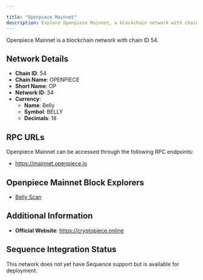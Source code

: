 ```yaml
---

title: "Openpiece Mainnet"
description: Explore Openpiece Mainnet, a blockchain network with chain ID 54. Learn about its native currency, Belly, and how to interact with the network.
---
```




Openpiece Mainnet is a blockchain network with chain ID 54.

## Network Details

- **Chain ID**: 54
- **Chain Name**: OPENPIECE
- **Short Name**: OP
- **Network ID**: 54
- **Currency**: 
  - **Name**: Belly
  - **Symbol**: BELLY
  - **Decimals**: 18

## RPC URLs

Openpiece Mainnet can be accessed through the following RPC endpoints:

- https://mainnet.openpiece.io

## Openpiece Mainnet Block Explorers

- [Belly Scan](https://bellyscan.com)

## Additional Information

- **Official Website**: https://cryptopiece.online

## Sequence Integration Status

This network does not yet have Sequence support but is available for deployment.
